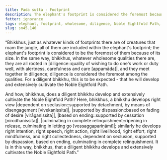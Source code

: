 ```yaml
---
title: Pada sutta - Footprint
description: The elephant's footprint is considered the foremost because of its size. In the same way, whatever wholesome qualities there are, they are all rooted in diligence, and they meet together in diligence; diligence is considered the foremost among the qualities.
fetter: ignorance
tags: elephant, footprint, wholesome, diligence, Noble Eightfold Path, right view, right intention, right speech, right action, right livelihood, right effort, right mindfulness, right collectedness, sn, sn45-56, sn45
slug: sn45.140
---
```


“Bhikkhus, just as whatever kinds of footprints there are of creatures that roam the jungle, all of them are included within the elephant's footprint; the elephant's footprint is considered to be the foremost of them because of its size. In the same way, bhikkhus, whatever wholesome qualities there are, they are all rooted in |diligence::quality of wishing to do one's work or duty well, with alertness, carefulness and care [appamāda]|, and they meet together in diligence; diligence is considered the foremost among the qualities. For a diligent bhikkhu, this is to be expected - that he will develop and extensively cultivate the Noble Eightfold Path.

And how, bhikkhus, does a diligent bhikkhu develop and extensively cultivate the Noble Eightfold Path? Here, bhikkhus, a bhikkhu develops right view |dependent on seclusion::supported by detachment, by means of disengagement [vivekanissita]|, |supported by dispassion::based on fading of desire [virāganissita]|, |based on ending::supported by cessation [nirodhanissita]|, |culminating in complete relinquishment::ripening in release, culminating in letting go [vossaggapariṇāmī]|; similarly he develops right intention, right speech, right action, right livelihood, right effort, right mindfulness, and right collectedness, dependent on seclusion, supported by dispassion, based on ending, culminating in complete relinquishment. It is in this way, bhikkhus, that a diligent bhikkhu develops and extensively cultivates the Noble Eightfold Path.”